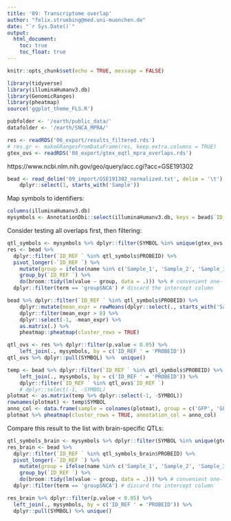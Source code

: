 ```yaml
---
title: '09: Transcriptome overlap'
author: "felix.struebing@med.uni-muenchen.de"
date: "`r Sys.Date()`"
output: 
  html_document:
    toc: true
    toc_float: true
---
```


```r
knitr::opts_chunk$set(echo = TRUE, message = FALSE)
```

```r
library(tidyverse)
library(illuminaHumanv3.db)
library(GenomicRanges)
library(pheatmap)
source('ggplot_theme_FLS.R')
```

```r
pubfolder <- '/earth/public_data/'
datafolder <- '/earth/SNCA_MPRA/'
```

```r
res <- readRDS('06_export/results_filtered.rds')
# res.gr <- makeGRangesFromDataFrame(res, keep.extra.columns = TRUE) 
gtex_ovs <- readRDS('08_export/gtex_eqtl_mpra_overlaps.rds')
```

https://www.ncbi.nlm.nih.gov/geo/query/acc.cgi?acc=GSE191302

```r
bead <- read_delim('09_import/GSE191302_normalized.txt', delim = '\t') %>% 
    dplyr::select(1, starts_with('Sample')) 
```

Map symbols to identifiers:

```r
columns(illuminaHumanv3.db)
mysymbols <- AnnotationDbi::select(illuminaHumanv3.db, keys = bead$`ID_REF `, columns = c('SYMBOL', 'PROBEID'), keytype = 'PROBEID')
```



Consider testing all overlaps first, then filtering:

```r
qtl_symbols <- mysymbols %>% dplyr::filter(SYMBOL %in% unique(gtex_ovs %>% dplyr::filter(significant == 'yes') %>% dplyr::pull(eqtl_gene)))
res <- bead %>% 
  dplyr::filter(`ID_REF ` %in% qtl_symbols$PROBEID) %>% 
  pivot_longer(-`ID_REF `) %>%
    mutate(group = ifelse(name %in% c('Sample_1', 'Sample_2', 'Sample_3'), 'SNCA', 'GFP')) %>%
    group_by(`ID_REF `) %>%
    do(broom::tidy(lm(value ~ group, data = .))) %>% # convenient one-liner to fit linear models by probe, results almost exactly the same as reported in the Hoellerhage paper (limma uses a comparable model)
  dplyr::filter(term == 'groupSNCA') # discard the intercept column
```

```r
bead %>% dplyr::filter(`ID_REF ` %in% qtl_symbols$PROBEID) %>% 
    dplyr::mutate(mean_expr = rowMeans(dplyr::select(., starts_with('Sample')))) %>% 
    dplyr::filter(mean_expr > 8) %>% 
    dplyr::select(-1, -mean_expr) %>% 
    as.matrix(.) %>% 
    pheatmap::pheatmap(cluster_rows = TRUE)
```

```r
qtl_ovs <- res %>% dplyr::filter(p.value < 0.05) %>%
    left_join(., mysymbols, by = c('ID_REF ' = 'PROBEID'))
qtl_ovs %>% dplyr::pull(SYMBOL) %>%  unique()
```

```r
temp <- bead %>% dplyr::filter(`ID_REF ` %in% qtl_symbols$PROBEID) %>% 
    left_join(., mysymbols, by = c('ID_REF ' = 'PROBEID')) %>% 
    dplyr::filter(`ID_REF ` %in% qtl_ovs$`ID_REF `)
    # dplyr::select(-1, -SYMBOL)  
plotmat <- as.matrix(temp %>% dplyr::select(-1, -SYMBOL))
rownames(plotmat) <- temp$SYMBOL
anno_col <- data.frame(sample = colnames(plotmat), group = c('GFP', 'GFP', 'GFP', 'SNCA', 'SNCA', 'SNCA')) %>% column_to_rownames(sample)
plotmat %>% pheatmap(cluster_rows = TRUE, annotation_col = anno_col) 
```


Compare this result to the list with brain-specific QTLs:

```r
qtl_symbols_brain <- mysymbols %>% dplyr::filter(SYMBOL %in% unique(gtex_ovs %>% dplyr::filter(significant == 'yes') %>% dplyr::filter(grepl('Brain', eqtl_tissue)) %>%  dplyr::pull(eqtl_gene)))
res_brain <- bead %>% 
  dplyr::filter(`ID_REF ` %in% qtl_symbols_brain$PROBEID) %>% 
  pivot_longer(-`ID_REF `) %>%
    mutate(group = ifelse(name %in% c('Sample_1', 'Sample_2', 'Sample_3'), 'SNCA', 'GFP')) %>%
    group_by(`ID_REF `) %>%
    do(broom::tidy(lm(value ~ group, data = .))) %>% # convenient one-liner to fit linear models by probe, results comparable to Hoellerhage paper
  dplyr::filter(term == 'groupSNCA') # discard the intercept column
```

```r
res_brain %>% dplyr::filter(p.value < 0.05) %>% 
  left_join(., mysymbols, by = c('ID_REF ' = 'PROBEID')) %>% 
  dplyr::pull(SYMBOL) %>% unique()
```


